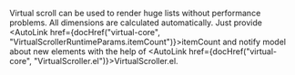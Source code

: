 
Virtual scroll can be used to render huge lists without performance problems.
All dimensions are calculated automatically.
Just provide <AutoLink href={docHref("virtual-core", "VirtualScrollerRuntimeParams.itemCount")}>itemCount</AutoLink>
and notify model about new elements with the help of <AutoLink href={docHref("virtual-core", "VirtualScroller.el")}>VirtualScroller.el</AutoLink>.
